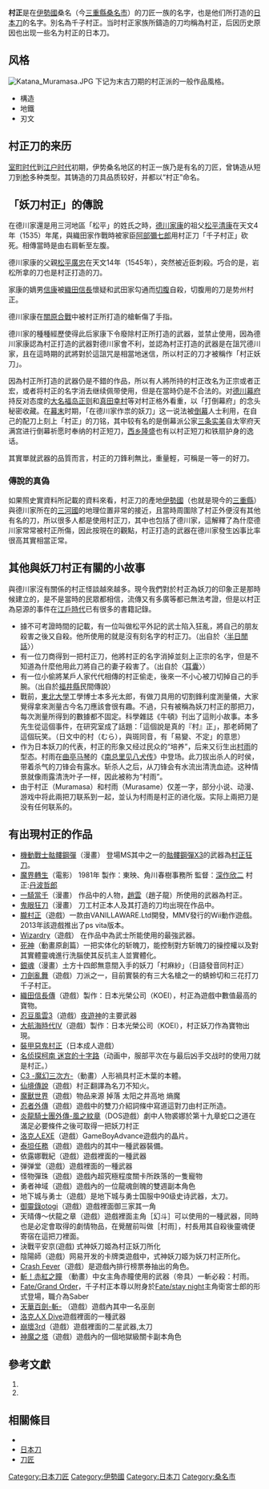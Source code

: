 {{Refimprove|time=2010-05-05}}
{{japanese|japanese=村正<br />千子村正|kana=むらまさ<br />せんじむらまさ|romaji=Muramasa<br />Senji Muramasa}}
'''村正'''是在[[伊勢國|伊勢國]]桑名（今[[三重縣|三重縣]][[桑名市|桑名市]]）的刀匠一族的名字，也是他们所打造的[[日本刀|日本刀]]的名字。別名為千子村正。当时村正家族所鑄造的刀均稱為村正，后因历史原因也出现一些名为村正的日本刀。

==风格==
[[File:Katana_Muramasa.JPG|thumb]]
下记为末古刀期的村正派的一般作品風格。
* 構造
* 地鐵
* 刃文

==村正刀的来历==
[[室町时代|室町时代]]到[[江户时代|江户时代]]初期，伊势桑名地区的村正一族乃是有名的刀匠，曾铸造从短刀到[[枪|枪]]多种类型。其铸造的刀具品质较好，并都以“村正”命名。{{Fact|村正的初代名字是左卫门尉，现存由他制作最早的村正刀是文龟元年（1501年）打造的，这把刀上还有“势州桑名住右卫门尉藤原村正”的长铭。现存村正中，最为有名的被称做“妙法村正”的刀。此刀在刀身上刻有[[龙|龙]]，插入刀鞘中的部分刻有“妙法莲华经”文字，由此推断村正和[[日莲宗|日莲宗]]可能有着很深的渊源。这是在永正十年（1513年）铸造的刀，估计是第三代村正的作品。|time=2016-03-26T12:13:23+00:00}}

==「妖刀村正」的傳說==
在德川家還是用三河地區「松平」的姓氏之時，[[德川家康|德川家康]]的祖父[[松平清康|松平清康]]在天文4年（1535）年尾，與織田家作戰時被家臣[[阿部彌七郎|阿部彌七郎]]用村正刀「千子村正」砍死。相傳當時是由右肩斬至左腹。

德川家康的父親[[松平廣忠|松平廣忠]]在天文14年（1545年），突然被近臣{{link-ja|岩松八彌|岩松八弥}}刺殺。巧合的是，岩松所拿的刀也是村正打造的刀。

家康的嫡男[[松平信康|信康]]被[[織田信長|織田信長]]懷疑和武田家勾通而[[切腹|切腹]]自殺，切腹用的刀是势州村正。

德川家康在[[關原之戰|關原合戰]]中被村正所打造的槍斬傷了手指。

德川家的種種經歷使得此后家康下令廢除村正所打造的武器，並禁止使用，因為德川家康認為村正打造的武器對德川家會不利，並認為村正打造的武器是在詛咒德川家，且在這時期的武將對於這詛咒是相當地迷信，所以村正的刀才被稱作「村正妖刀」。

因為村正所打造的武器仍是不錯的作品，所以有人將所持的村正改名为正宗或者正宏，或者将村正的名字消去继续佩带使用，但是在當時仍是不合法的。对[[德川幕府|德川幕府]]持反对态度的[[大名_(稱謂)|大名]][[福岛正则|福岛正则]]和[[真田幸村|真田幸村]]等对村正格外看重，以「打倒幕府」的念头秘密收藏。在[[幕末|幕末]]时期，「在德川家作祟的妖刀」这一说法被[[倒幕|倒幕]]人士利用，在自己的配刀上刻上「村正」的刀铭，其中较有名的是倒幕派公家[[三条实美|三条实美]]自太宰府天满宫进行倒幕祈愿时奉纳的村正短刀，[[西乡隆盛|西乡隆盛]]也有以村正短刀和铁扇护身的逸话。

其實單就武器的品質而言，村正的刀鋒利無比，重量輕，可稱是一等一的好刀。

===傳說的真偽===
如果照史實資料所記載的資料來看，村正刀的產地[[伊勢國|伊勢國]]（也就是現今的[[三重縣|三重縣]]）與德川家所在的[[三河|三河國]]的地理位置非常的接近，且當時周圍除了村正外便沒有其他有名的刀，所以很多人都是使用村正刀，其中也包括了德川家，這解釋了為什麼德川家常常被村正所傷，因此按現在的觀點，村正打造的武器在德川家發生凶事比率很高其實相當正常。

==其他與妖刀村正有關的小故事==
與德川家沒有關係的村正怪談越來越多。現今我們對於村正為妖刀的印象正是那時候建立的，是不是當時的民眾都相信，流傳又有多廣等都已無法考證，但是以村正為惡源的事件在[[江戶時代|江戶時代]]已有很多的書籍記錄。
*據不可考證時間的記載，有一位叫做松平外記的武士陷入狂亂，將自己的朋友殺害之後又自殺。他所使用的就是沒有刻名字的村正刀。（出自於〈[[半日閒話|半日閒話]]〉）
*有一位刀商得到一把村正刀，他將村正的名字消掉並刻上正宗的名字，但是不知道為什麼他用此刀將自己的妻子殺害了。（出自於〈[[耳囊|耳囊]]〉）
*有一位小偷將某戶人家代代相傳的村正偷走，後來一不小心被刀切掉自己的手腕。（出自於[[福井縣|福井縣]]民間傳說）
*戰前，[[東北大學_(日本)|東北大學]]工學博士本多光太郎，有做刀具用的切割鋒利度測量儀，大家覺得拿來測量古今名刀應該會很有趣。不過，只有被稱為妖刀村正的那把刀，每次測量所得到的數據都不固定。科學雜誌《牛頓》刊出了這則小故事。本多先生從這個事件，在研究室成了話題：「這個說是真的『村』正」，那老師開了這個玩笑。（日文中的村（むら），與斑同音，有「易變、不定」的意思）
*作为日本妖刀的代表，村正的形象又经过民众的“培养”，后来又衍生出[[村雨|村雨]]的型态。村雨在[[曲亭马琴|曲亭马琴]]的《[[南总里见八犬传|南总里见八犬传]]》中登场。此刀拔出杀人的时侯，带着杀气的刀锋会有露水。斩杀人之后，从刀锋会有水流出清洗血迹。这种情景就像雨露清洗叶子一样，因此被称为“村雨”。
*由于村正（Muramasa）和村雨（Murasame）仅差一字，部分小说、动漫、游戏中将此兩把刀联系到一起，並认为村雨是村正的进化版。实际上兩把刀是没有任何联系的。

==有出現村正的作品==
*[[機動戰士海盜鋼彈|機動戰士骷髏鋼彈]]（漫畫） 登場MS其中之一的[[骷髏鋼彈X3|骷髏鋼彈X3]]的武器為[[村正狂刀|村正狂刀]]。
*[[魔界轉生|魔界轉生]]（電影） 1981年 製作：東映、角川春樹事務所  監督：[[深作欣二|深作欣二]] 村正:[[丹波哲郎|丹波哲郎]]
*[[一騎當千|一騎當千]]（漫畫） 作品中的人物，[[趙雲|趙雲]]（趙子龍）所使用的武器為村正。
*[[鬼眼狂刀|鬼眼狂刀]]（漫畫） 刀工村正本人及其打造的刀均出現在作品中。
*[[朧村正|朧村正]]（遊戲）一款由VANILLAWARE.Ltd開發，MMV發行的Wii動作遊戲。2013年該遊戲推出了ps vita版本。
*[[Wizardry|Wizardry]]（遊戲） 在作品中為武士所能使用的最強武器。
*[[死神|死神]]（動畫原創篇）一把实体化的斩魄刀，能控制對方斩魄刀的操控權以及對其實體靈魂進行洗腦使其反抗主人並實體化。
*[[銀魂|銀魂]]（漫畫）土方十四郎無意間入手的妖刀「村麻紗」（日語發音同村正）
*[[刀劍亂舞|刀劍亂舞]]（遊戲）刀派之一，目前實裝的有三大名槍之一的蜻蛉切和三花打刀千子村正。
*[[織田信長傳|織田信長傳]]（遊戲）製作：日本光榮公司（KOEI），村正為遊戲中數值最高的寶物。
*[[忍豆風雲3|忍豆風雲3]]（遊戲）[[夜遊神|夜遊神]]的主要武器 
*[[大航海時代IV|大航海時代IV]]（遊戲）製作：日本光榮公司（KOEI），村正妖刀作為寶物出現。
*[[裝甲惡鬼村正|裝甲惡鬼村正]]（日本成人遊戲）
*[[名侦探柯南_迷宫的十字路|名侦探柯南 迷宫的十字路]]（动画中，服部平次在与最后凶手交战时的使用刀就是村正。）
*[[C3_-魔幻三次方-|C3 -魔幻三次方-]]（動畫）人形禍具村正木葉的本體。
*[[仙境傳說|仙境傳說]]（遊戲）村正翻譯為名刀不知火。
*[[魔獸世界|魔獸世界]]（遊戲）物品来源 掉落 太阳之井高地 熵魔
*[[忍者外傳|忍者外傳]]（遊戲）遊戲中的雙刀介紹詞條中寫道這對刀由村正所造。
*[[炎龍騎士團外傳-風之紋章|炎龍騎士團外傳-風之紋章]]（DOS遊戲）劇中人物裘娜於第十九章蛇口之道在滿足必要條件之後可取得一把妖刀村正
*[[洛克人EXE|洛克人EXE]]（遊戲）GameBoyAdvance遊戲内的晶片。
*[[泰坦任務|泰坦任務]]（遊戲）遊戲内的其中一種武器裝備。
*依露娜戰紀（遊戲）遊戲裡面的一種武器
*弹弹堂（遊戲）遊戲裡面的一種武器
*怪物彈珠（遊戲）遊戲內超究極程度關卡所跌落的一隻寵物
*勇者神域（遊戲）遊戲內的一位龍魂劍魄的雙週副本角色
*地下城与勇士（遊戲）是地下城与勇士国服中90级史诗武器，太刀。
*[[御靈錄otogi|御靈錄otogi]]（遊戲）遊戲裡面御三家其一角
*天晴傳～伏龍之章（遊戲）遊戲裡面主角［幻斗］可以使用的一種武器，同時也是必定會取得的劇情物品，在覺醒前叫做［村雨］，村長用其自殺後靈魂便寄宿在這把刀裡面。
*決戰平安京(遊戲) 式神妖刀姬為村正妖刀所化
*陰陽師（遊戲）网易开发的卡牌类遊戲中，式神妖刀姬为妖刀村正所化。
*[[Crash_Fever|Crash Fever]]（遊戲）是遊戲內排行榜票券抽出的角色。
*[[斬！赤紅之瞳|斬！赤紅之瞳]] （動畫）中女主角赤瞳使用的武器（帝具）一斬必殺：村雨。
*[[Fate/Grand_Order|Fate/Grand Order]]，千子村正本尊以附身於[[Fate/stay_night|Fate/stay night]]主角衛宮士郎的形式登場，職介為Saber
*[https://ja.wikipedia.org/wiki/%E5%A4%A9%E8%8F%AF%E7%99%BE%E5%89%A3 天華百劍-斬-] {{Wayback|url=https://ja.wikipedia.org/wiki/%E5%A4%A9%E8%8F%AF%E7%99%BE%E5%89%A3 |date=20210312124551 }}（遊戲）遊戲內其中一名巫劍
*[[洛克人X_Dive|洛克人X Dive]]遊戲裡面的一種武器
*[[崩壞3rd|崩壞3rd]]（遊戲）遊戲裡面的二星武器,太刀
*[[神魔之塔|神魔之塔]]（遊戲）遊戲內的一個地獄級關卡副本角色

==參考文獻==
# {{Cite book | author = [[上條明峰|上條明峰]] | title = [[鬼眼狂刀|鬼眼狂刀]] | location = [[日本|日本]] | publisher = [[周刊少年magazine|周刊少年magazine]] | date = 1999年 }}
# {{Cite book | author = [[根岸鎮衛|根岸鎮衛]]、[[長谷川強|長谷川強]]校注 | title = [[耳嚢|耳嚢]] | location = [[日本|日本]] | publisher = [[岩波書店|岩波書店]]（[[岩波文庫|岩波文庫]]） | date = 1991年 }}

== 相關條目 ==
*{{link-ja|村雨|村雨 (架空の刀)}}
*[[日本刀|日本刀]]
*[[刀匠|刀匠]]

[[Category:日本刀匠|Category:日本刀匠]]
[[Category:伊勢國|Category:伊勢國]]
[[Category:日本刀|Category:日本刀]]
[[Category:桑名市|Category:桑名市]]
